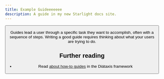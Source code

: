```yaml
---
title: Example Guideeeeeee
description: A guide in my new Starlight docs site.
---
```



<Button />

Guides lead a user through a specific task they want to accomplish, often with a sequence of steps.
Writing a good guide requires thinking about what your users are trying to do.

## Further reading

- Read [about how-to guides](https://diataxis.fr/how-to-guides/) in the Diátaxis framework
